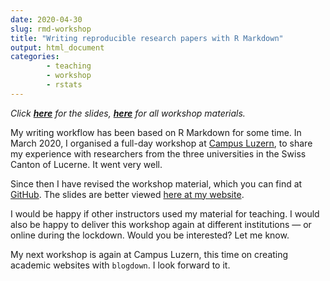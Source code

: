 ---
date: 2020-04-30
slug: rmd-workshop
title: "Writing reproducible research papers with R Markdown"
output: html_document
categories:
        - teaching
        - workshop
        - rstats
---

*Click <a href="https://resulumit.com/teaching/rmd_workshop.html" target="_blank"><b>here</b></a> for the slides, <a href="https://github.com/resulumit/rmd_workshop" target="_blank"><b>here</b></a> for all workshop materials.*

My writing workflow has been based on R Markdown for some time. In March 2020, I organised a full-day workshop at [Campus Luzern](https://www.campus-luzern.ch/), to share my experience with researchers from the three universities in the Swiss Canton of Lucerne. It went very well.

Since then I have revised the workshop material, which you can find at <a href="https://github.com/resulumit/rmd_workshop" target="_blank">GitHub</a>. The slides are better viewed <a href="https://resulumit.com/teaching/rmd_workshop.html" target="_blank">here at my website</a>.

I would be happy if other instructors used my material for teaching. I would also be happy to deliver this workshop again at different institutions --- or online during the lockdown. Would you be interested? Let me know.

My next workshop is again at Campus Luzern, this time on creating academic websites with `blogdown`. I look forward to it.